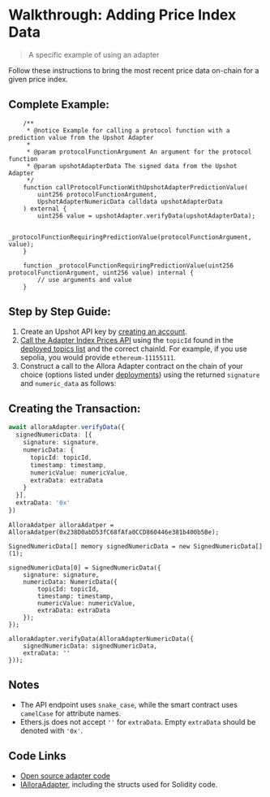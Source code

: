 # Walkthrough: Adding Price Index Data

> A specific example of using an adapter

Follow these instructions to bring the most recent price data on-chain for a given price index. 

## Complete Example:

```solidity
    /**
     * @notice Example for calling a protocol function with a prediction value from the Upshot Adapter
     * 
     * @param protocolFunctionArgument An argument for the protocol function
     * @param upshotAdapterData The signed data from the Upshot Adapter
     */
    function callProtocolFunctionWithUpshotAdapterPredictionValue(
        uint256 protocolFunctionArgument,
        UpshotAdapterNumericData calldata upshotAdapterData
    ) external {
        uint256 value = upshotAdapter.verifyData(upshotAdapterData);

        _protocolFunctionRequiringPredictionValue(protocolFunctionArgument, value);
    }

    function _protocolFunctionRequiringPredictionValue(uint256 protocolFunctionArgument, uint256 value) internal {
        // use arguments and value 
    }

```

## Step by Step Guide:

1. Create an Upshot API key by [creating an account](https://developer.upshot.xyz/signup).
2. [Call the Adapter Index Prices API](./offchain-query-existing-workers#yuga-index-levels-id2) using the `topicId` found in the [deployed topics list](./existing-topics) and the correct chainId. For example, if you use sepolia, you would provide `ethereum-11155111`.
3. Construct a call to the Allora Adapter contract on the chain of your choice (options listed under [deployments](./existing-adapters)) using the returned `signature` and `numeric_data` as follows:

## Creating the Transaction:

```typescript
await alloraAdapter.verifyData({  
  signedNumericData: [{  
    signature: signature,  
    numericData: {
      topicId: topicId,
      timestamp: timestamp,
      numericValue: numericValue,
      extraData: extraData
    }
  }],  
  extraData: '0x'
})
```
```solidity
AlloraAdatper alloraAdatper = AlloraAdatper(0x238D0abD53fC68fAfa0CCD860446e381b400b5Be);

SignedNumericData[] memory signedNumericData = new SignedNumericData[](1);

signedNumericData[0] = SignedNumericData({
    signature: signature,
    numericData: NumericData({
      	topicId: topicId,
        timestamp: timestamp,
        numericValue: numericValue,
        extraData: extraData
    });
});

alloraAdapter.verifyData(AlloraAdapterNumericData({
    signedNumericData: signedNumericData,
    extraData: ''
}));
```

## Notes

- The API endpoint uses `snake_case`, while the smart contract uses `camelCase` for attribute names.
- Ethers.js does not accept `''` for `extraData`. Empty `extraData` should be denoted with `'0x'`.

## Code Links

- [Open source adapter code](https://github.com/allora-network/allora-adapter/blob/main/src/)
- [IAlloraAdapter](https://github.com/allora-network/allora-adapter/blob/main/src/interface/IAlloraAdapter.sol), including the structs used for Solidity code.

